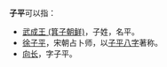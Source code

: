 '''子平'''可以指：
*[[武成王_(箕子朝鲜)|武成王 (箕子朝鲜)]]，子姓，名平。
*[[徐子平|徐子平]]，宋朝占卜师，以[[子平八字|子平八字]]著称。
*[[向长|向长]]，字子平。
{{disambig}}